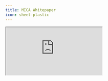 ```yaml
---
title: MICA Whitepaper
icon: sheet-plastic
---
```


<iframe
  src="https://story.mypinata.cloud/ipfs/bafybeicnbnlywzmtyj6yayjhohipvtcjb23mqtsaacdy3detqkgwgbyuxa"
  title="MICA Whitepaper"
  className="w-full h-screen rounded-xl"
></iframe>
